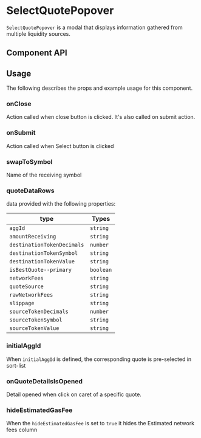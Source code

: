 

# SelectQuotePopover

`SelectQuotePopover` is a modal that displays information gathered from multiple liquidity sources.

<Canvas>
  <Story id="pages-swaps-selectquotepopover--default-story" />
</Canvas>

## Component API

<ArgTypes of={SelectQuotePopover} />

## Usage

The following describes the props and example usage for this component.

### onClose

Action called when close button is clicked. It's also called on submit action.

### onSubmit

Action called when Select button is clicked

### swapToSymbol

Name of the receiving symbol

### quoteDataRows

data provided with the following properties:

| type                       | Types     |
| -------------------------- | --------- |
| `aggId`                    | `string`  |
| `amountReceiving`          | `string`  |
| `destinationTokenDecimals` | `number`  |
| `destinationTokenSymbol`   | `string`  |
| `destinationTokenValue`    | `string`  |
| `isBestQuote--primary`     | `boolean` |
| `networkFees`              | `string`  |
| `quoteSource`              | `string`  |
| `rawNetworkFees`           | `string`  |
| `slippage`                 | `string`  |
| `sourceTokenDecimals`      | `number`  |
| `sourceTokenSymbol`        | `string`  |
| `sourceTokenValue`         | `string`  |

### initialAggId

When `initialAggId` is defined, the corresponding quote is pre-selected in sort-list

### onQuoteDetailsIsOpened

Detail opened when click on caret of a specific quote.

### hideEstimatedGasFee

When the `hideEstimatedGasFee` is set to `true` it hides the Estimated network fees column
